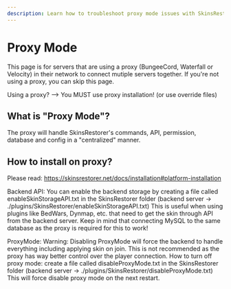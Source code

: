 ```yaml
---
description: Learn how to troubleshoot proxy mode issues with SkinsRestorer.
---
```


# Proxy Mode

This page is for servers that are using a proxy (BungeeCord, Waterfall or Velocity) in their network to connect mutiple servers together.
If you're not using a proxy, you can skip this page.

Using a proxy? --> You MUST use proxy installation! (or use override files)

## What is "Proxy Mode"?

The proxy will handle SkinsRestorer's commands, API, permission, database and config in a "centralized" manner.

## How to install on proxy?

Please read: https://skinsrestorer.net/docs/installation#platform-installation



Backend API:
You can enable the backend storage by creating a file called enableSkinStorageAPI.txt in the SkinsRestorer folder (backend server -> ./plugins/SkinsRestorer/enableSkinStorageAPI.txt)
This is useful when using plugins like BedWars, Dynmap, etc. that need to get the skin through API from the backend server.
Keep in mind that connecting MySQL to the same database as the proxy is required for this to work!

ProxyMode:
Warning: Disabling ProxyMode will force the backend to handle everything including applying skin on join. This is not recommended as the proxy has way better control over the player connection.
How to turn off proxy mode: create a file called disableProxyMode.txt in the SkinsRestorer folder (backend server -> ./plugins/SkinsRestorer/disableProxyMode.txt)
This will force disable proxy mode on the next restart.
